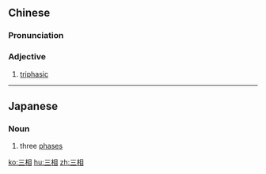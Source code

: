 ==Chinese==
{{zh-forms}}

===Pronunciation===
{{zh-pron
|m=sānxiàng
|c=saam1 soeng3
|cat=a
}}

===Adjective===
{{zh-adj}}

# {{lb|zh|physics|attributive}} [[triphasic]]

----

==Japanese==
{{ja-kanjitab|さん|そう|yomi=on}}

===Noun===
{{ja-noun|さんそう}}

# three [[phase]]s

[[ko:三相]]
[[hu:三相]]
[[zh:三相]]